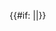 {{about|主题的导论，行文力图简单、通俗易懂，避免深奥术语|该主题的详细描述|{{{1}}}}}
<includeonly>{{#if: {{NAMESPACE}}||[[Category:導論條目|{{{1}}}]]}}</includeonly><noinclude>
{{documentation}}<!-- 至少用于[[遗传学（简介）]] -->
</noinclude>
